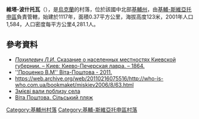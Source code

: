 {{coord|50|19|11|N|30|23|2|E|scale:30000|display=title}}

'''維塔-波什托瓦'''（{{lang-uk|Віта-Поштова}}），是[[烏克蘭|烏克蘭]]的村落，位於該國中北部[[基輔州|基輔州]]，由[[基輔-斯維亞托申區|基輔-斯維亞托申區]]負責管轄，始建於1117年，面積0.37平方公里，海拔高度123米，2001年人口1,584，人口密度每平方公里4,281.1人。

==參考資料==
* [http://www.myslenedrevo.com.ua/ru/EStore/Local/1864Poxylevych.html ''Похилевич Л.И''. Сказание о населенных местностях Киевской губернии. – Киев: Киево-Печерская лавра. – 1864.] {{Wayback|url=http://www.myslenedrevo.com.ua/ru/EStore/Local/1864Poxylevych.html |date=20170426140737 }}
*'[http://chtyvo.org.ua/authors/Protsenko_Volodymyr/Vita-Poshtova_zbirka/ 'Проценко В.М'' Віта-Поштова - 2011.] {{Wayback|url=http://chtyvo.org.ua/authors/Protsenko_Volodymyr/Vita-Poshtova_zbirka/ |date=20160829032352 }}
* https://web.archive.org/web/20110216075516/http://who-is-who.com.ua/bookmaket/miskiev2006/8/63.html
* [https://archive.is/20121229014200/http://nanoworld88.narod.ru/data/183.files/0_39596_28ee454c_L.jpg Змієві вали поблизу села]
* [https://www.youtube.com/watch?v=ei_XZKVcgKI Вiта Поштова. Сiльський пляж]

{{DEFAULTSORT:Віта-Поштова}}
[[Category:基輔州村落|Category:基輔州村落]]
[[Category:基輔-斯維亞托申區村落|Category:基輔-斯維亞托申區村落]]


{{Kiev-geo-stub}}